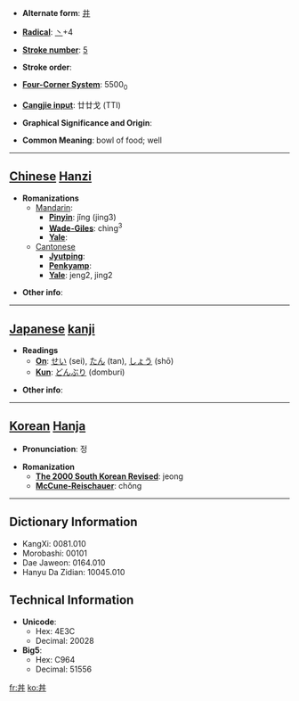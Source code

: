 * '''Alternate form''': [[井]]

* '''[[Wiktionary:Chinese radical index| Radical]]''': [[Wiktionary:Chinese radical index 丶|丶]]+4

* '''[[Wiktionary:Chinese total strokes index|Stroke number]]''': [[Wiktionary:Chinese total strokes index 5|5]]

* '''Stroke order''': 

* '''[[Wiktionary:Chinese four corner index|Four-Corner System]]''': 5500<sub>0</sub>

* '''[[Wiktionary:Chinese Cangjie index|Cangjie input]]''': 廿廿戈 (TTI)

* '''Graphical Significance and Origin''': 

* '''Common Meaning''': bowl of food; well

----

== [[Chinese]] [[Hanzi]] ==

* '''Romanizations'''
** [[Mandarin]]:
*** '''[[Pinyin]]''': jǐng (jing3)
*** '''[[Wade-Giles]]''': ching<sup>3</sup>
*** '''[[Yale]]''': 
**[[Cantonese]]
***'''[[Jyutping]]''':
***'''[[Penkyamp]]''': 
***'''[[Yale]]''': jeng2, jing2

* '''Other info''': 

----

== [[Japanese]] [[kanji]] ==

* '''Readings'''
** '''[[On]]''': [[せい]] (sei), [[たん]] (tan), [[しょう]] (shō)
** '''[[Kun]]''': [[どんぶり]] (domburi)

* '''Other info''':  

----

== [[Korean]] [[Hanja]] ==

* '''Pronunciation''': 정

* '''Romanization'''
** '''[[The 2000 South Korean Revised Romanization|The 2000 South Korean Revised]]''': jeong
** '''[[McCune-Reischauer]]''': chŏng

----

== Dictionary Information ==

* KangXi: 0081.010
* Morobashi: 00101
* Dae Jaweon: 0164.010
* Hanyu Da Zidian: 10045.010

== Technical Information ==

* '''Unicode''':
** Hex: 4E3C
** Decimal: 20028
* '''Big5''':
** Hex: C964
** Decimal: 51556

[[fr:丼]]
[[ko:丼]]